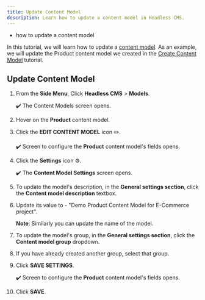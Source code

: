 ```yaml
---
title: Update Content Model
description: Learn how to update a content model in Headless CMS.
---
```



<Alert type="success" title="WHAT YOU'LL LEARN">

- how to update a content model

</Alert>

In this tutorial, we will learn how to update a [content model](../essentials/glossary#content-model). 
As an example, we will update the Product content model we created in the [Create Content Model](../essentials/create-content-model) tutorial.



## Update Content Model
1. From the **Side Menu**, Click **Headless CMS** > **Models**. 

   ✔️ The Content Models screen opens.

2. Hover on the **Product** content model.
3. Click the **EDIT CONTENT MODEL** icon ✏️.
   
   ✔️ Screen to configure the **Product** content model's fields opens.

4. Click the **Settings** icon ⚙️.

   ✔️ The **Content Model Settings** screen opens.

5. To update the model's description, in the **General settings section**, click the **Content model description** textbox. 
6. Update its value to - "Demo Product Content Model for E-Commerce project".

   **Note**: Similarly you can update the name of the model.

7. To update the model's group, in the **General settings section**, click the **Content model group** dropdown.
8. If you have already created another group, select that group.

9. Click **SAVE SETTINGS**.

   ✔️ Screen to configure the **Product** content model's fields opens.

10. Click **SAVE**.